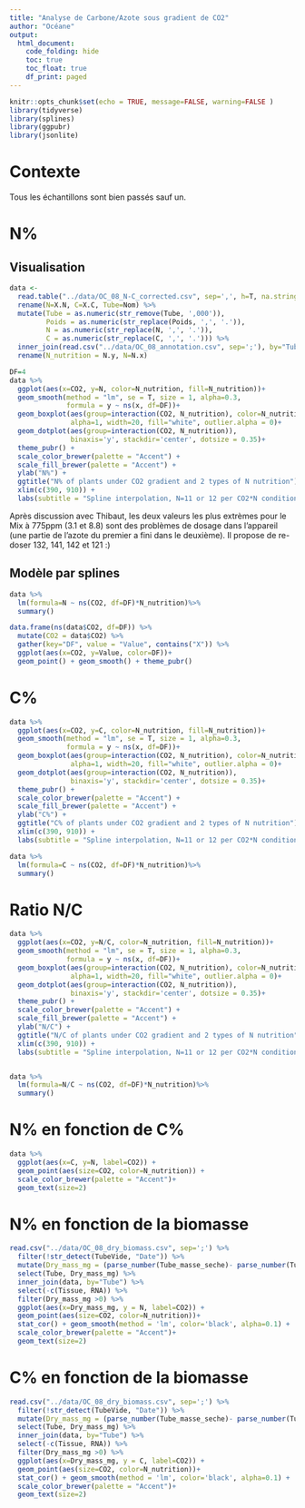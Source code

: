 ```yaml
---
title: "Analyse de Carbone/Azote sous gradient de CO2"
author: "Océane"
output: 
  html_document:
    code_folding: hide
    toc: true
    toc_float: true
    df_print: paged
---
```




```r
knitr::opts_chunk$set(echo = TRUE, message=FALSE, warning=FALSE )
library(tidyverse)
library(splines)
library(ggpubr)
library(jsonlite)
```


# Contexte

Tous les échantillons sont bien passés sauf un.


# N%

## Visualisation



```r
data <- 
  read.table("../data/OC_08_N-C_corrected.csv", sep=',', h=T, na.strings = "NA") %>%
  rename(N=X.N, C=X.C, Tube=Nom) %>%
  mutate(Tube = as.numeric(str_remove(Tube, ',000')),
         Poids = as.numeric(str_replace(Poids, ',', '.')),
         N = as.numeric(str_replace(N, ',', '.')),
         C = as.numeric(str_replace(C, ',', '.'))) %>%
  inner_join(read.csv("../data/OC_08_annotation.csv", sep=';'), by="Tube") %>%
  rename(N_nutrition = N.y, N=N.x)

DF=4
data %>%
  ggplot(aes(x=CO2, y=N, color=N_nutrition, fill=N_nutrition))+
  geom_smooth(method = "lm", se = T, size = 1, alpha=0.3,
              formula = y ~ ns(x, df=DF))+
  geom_boxplot(aes(group=interaction(CO2, N_nutrition), color=N_nutrition), 
               alpha=1, width=20, fill="white", outlier.alpha = 0)+
  geom_dotplot(aes(group=interaction(CO2, N_nutrition)),
               binaxis='y', stackdir='center', dotsize = 0.35)+ 
  theme_pubr() + 
  scale_color_brewer(palette = "Accent") + 
  scale_fill_brewer(palette = "Accent") + 
  ylab("N%") +
  ggtitle("N% of plants under CO2 gradient and 2 types of N nutrition")+
  xlim(c(390, 910)) +
  labs(subtitle = "Spline interpolation, N=11 or 12 per CO2*N condition")
```

Après discussion avec Thibaut, les deux valeurs les plus extrèmes pour le Mix à 775ppm (3.1 et 8.8) sont des problèmes de dosage dans l'appareil (une partie de l'azote du premier a fini dans le deuxième). Il propose de re-doser 132, 141, 142 et 121 :)



## Modèle par splines


```r
data %>%
  lm(formula=N ~ ns(CO2, df=DF)*N_nutrition)%>%
  summary()

data.frame(ns(data$CO2, df=DF)) %>%
  mutate(CO2 = data$CO2) %>%
  gather(key="DF", value = "Value", contains("X")) %>%
  ggplot(aes(x=CO2, y=Value, color=DF))+
  geom_point() + geom_smooth() + theme_pubr()
```


# C%

```r
data %>%
  ggplot(aes(x=CO2, y=C, color=N_nutrition, fill=N_nutrition))+
  geom_smooth(method = "lm", se = T, size = 1, alpha=0.3,
              formula = y ~ ns(x, df=DF))+
  geom_boxplot(aes(group=interaction(CO2, N_nutrition), color=N_nutrition), 
               alpha=1, width=20, fill="white", outlier.alpha = 0)+
  geom_dotplot(aes(group=interaction(CO2, N_nutrition)),
               binaxis='y', stackdir='center', dotsize = 0.35)+ 
  theme_pubr() + 
  scale_color_brewer(palette = "Accent") + 
  scale_fill_brewer(palette = "Accent") + 
  ylab("C%") +
  ggtitle("C% of plants under CO2 gradient and 2 types of N nutrition")+
  xlim(c(390, 910)) +
  labs(subtitle = "Spline interpolation, N=11 or 12 per CO2*N condition")

data %>%
  lm(formula=C ~ ns(CO2, df=DF)*N_nutrition)%>%
  summary()
```

# Ratio N/C

```r
data %>%
  ggplot(aes(x=CO2, y=N/C, color=N_nutrition, fill=N_nutrition))+
  geom_smooth(method = "lm", se = T, size = 1, alpha=0.3,
              formula = y ~ ns(x, df=DF))+
  geom_boxplot(aes(group=interaction(CO2, N_nutrition), color=N_nutrition), 
               alpha=1, width=20, fill="white", outlier.alpha = 0)+
  geom_dotplot(aes(group=interaction(CO2, N_nutrition)),
               binaxis='y', stackdir='center', dotsize = 0.35)+ 
  theme_pubr() + 
  scale_color_brewer(palette = "Accent") + 
  scale_fill_brewer(palette = "Accent") + 
  ylab("N/C") +
  ggtitle("N/C of plants under CO2 gradient and 2 types of N nutrition")+
  xlim(c(390, 910)) +
  labs(subtitle = "Spline interpolation, N=11 or 12 per CO2*N condition")


data %>%
  lm(formula=N/C ~ ns(CO2, df=DF)*N_nutrition)%>%
  summary() 
```

# N% en fonction de C%


```r
data %>%
  ggplot(aes(x=C, y=N, label=CO2)) + 
  geom_point(aes(size=CO2, color=N_nutrition)) + 
  scale_color_brewer(palette = "Accent")+
  geom_text(size=2)
```

# N% en fonction de la biomasse

```r
read.csv("../data/OC_08_dry_biomass.csv", sep=';') %>%
  filter(!str_detect(TubeVide, "Date")) %>%
  mutate(Dry_mass_mg = (parse_number(Tube_masse_seche)- parse_number(TubeVide))*1000) %>%
  select(Tube, Dry_mass_mg) %>% 
  inner_join(data, by="Tube") %>%
  select(-c(Tissue, RNA)) %>%
  filter(Dry_mass_mg >0) %>%
  ggplot(aes(x=Dry_mass_mg, y = N, label=CO2)) +
  geom_point(aes(size=CO2, color=N_nutrition))+
  stat_cor() + geom_smooth(method = 'lm', color='black', alpha=0.1) + 
  scale_color_brewer(palette = "Accent")+
  geom_text(size=2)
```

# C% en fonction de la biomasse

```r

read.csv("../data/OC_08_dry_biomass.csv", sep=';') %>%
  filter(!str_detect(TubeVide, "Date")) %>%
  mutate(Dry_mass_mg = (parse_number(Tube_masse_seche)- parse_number(TubeVide))*1000) %>%
  select(Tube, Dry_mass_mg) %>% 
  inner_join(data, by="Tube") %>%
  select(-c(Tissue, RNA)) %>%
  filter(Dry_mass_mg >0) %>%
  ggplot(aes(x=Dry_mass_mg, y = C, label=CO2)) +
  geom_point(aes(size=CO2, color=N_nutrition))+
  stat_cor() + geom_smooth(method = 'lm', color='black', alpha=0.1) + 
  scale_color_brewer(palette = "Accent")+
  geom_text(size=2)
```



